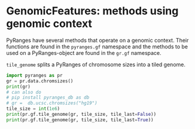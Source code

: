 # GenomicFeatures: methods using genomic context

PyRanges have several methods that operate on a genomic context. Their functions
are found in the `pyranges.gf` namespace and the methods to be used on a
PyRanges-object are found in the `gr.gf` namespace.

`tile_genome` splits a PyRanges of chromosome sizes into a tiled genome.

```python
import pyranges as pr
gr = pr.data.chromsizes()
print(gr)
# can also do
# pip install pyranges_db as db
# gr =  db.ucsc.chromsizes("hg19")
tile_size = int(1e6)
print(pr.gf.tile_genome(gr, tile_size, tile_last=False))
print(pr.gf.tile_genome(gr, tile_size, tile_last=True))
```
